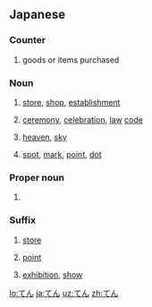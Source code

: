==Japanese==

===Counter===
{{ja-pos|counter}}

# {{ja-def|点}} goods or items purchased

===Noun===
{{ja-noun}}

# {{ja-def|店}} [[store]], [[shop]], [[establishment]]
# {{ja-def|典}} [[ceremony]], [[celebration]], [[law]] [[code]]
# {{ja-def|天}} [[heaven]], [[sky]]
# {{ja-def|点}} [[spot]], [[mark]], [[point]], [[dot]]

===Proper noun===
{{ja-pos|proper}}

# {{ja-def|一}} {{given name|male|lang=ja}}

===Suffix===
{{ja-pos|suffix}}

# {{ja-def|店}} [[store]]
# {{ja-def|点}} [[point]]
# {{ja-def|展}} [[exhibition]], [[show]]

[[lo:てん]]
[[ja:てん]]
[[uz:てん]]
[[zh:てん]]